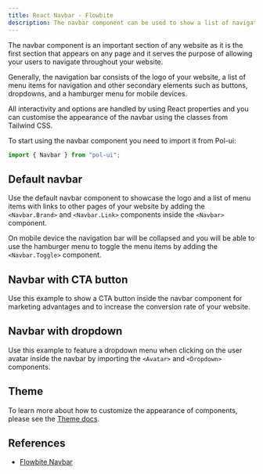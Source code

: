 ```yaml
---
title: React Navbar - Flowbite
description: The navbar component can be used to show a list of navigation links positioned on the top side of your page based on multiple layouts, sizes, and dropdowns
---
```


The navbar component is an important section of any website as it is the first section that appears on any page and it serves the purpose of allowing your users to navigate throughout your website.

Generally, the navigation bar consists of the logo of your website, a list of menu items for navigation and other secondary elements such as buttons, dropdowns, and a hamburger menu for mobile devices.

All interactivity and options are handled by using React properties and you can customise the appearance of the navbar using the classes from Tailwind CSS.

To start using the navbar component you need to import it from Pol-ui:

```jsx
import { Navbar } from "pol-ui";
```

## Default navbar

Use the default navbar component to showcase the logo and a list of menu items with links to other pages of your website by adding the `<Navbar.Brand>` and `<Navbar.Link>` components inside the `<Navbar>` component.

On mobile device the navigation bar will be collapsed and you will be able to use the hamburger menu to toggle the menu items by adding the `<Navbar.Toggle>` component.

<Example name="navbar.root" />

## Navbar with CTA button

Use this example to show a CTA button inside the navbar component for marketing advantages and to increase the conversion rate of your website.

<Example name="navbar.withCTAButton" />

## Navbar with dropdown

Use this example to feature a dropdown menu when clicking on the user avatar inside the navbar by importing the `<Avatar>` and `<Dropdown>` components.

<Example name="navbar.withDropdown" />

## Theme

To learn more about how to customize the appearance of components, please see the [Theme docs](/docs/customize/theme).

<Theme name="navbar" />

## References

- [Flowbite Navbar](https://flowbite.com/docs/components/navbar/)
